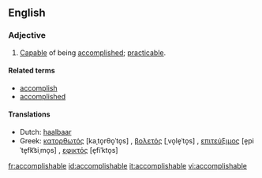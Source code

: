 ==English==

===Adjective===
{{infl|en|adjective}}

# [[capable|Capable]] of being [[accomplished]]; [[practicable]].

====Related terms====
*[[accomplish]]
*[[accomplished]]

====Translations====
{{trans-top|capable of being accomplished}}
*Dutch: [[haalbaar]]
*Greek: [[κατορθωτός]] [kaˌto̞rθo̞ˈto̞s] {{m}}, [[βολετός]] [ˌvo̞le̞ˈto̞s] {{m}}, [[επιτεύξιμος]] [e̞piˈte̞fk͡siˌmo̞s] {{m}}, [[εφικτός]] [e̞fiˈkto̞s] {{m}}
{{trans-mid}}
{{trans-bottom}}

[[fr:accomplishable]]
[[id:accomplishable]]
[[it:accomplishable]]
[[vi:accomplishable]]